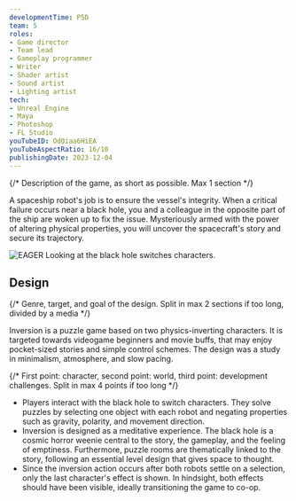 ```yaml
---
developmentTime: P5D
team: 5
roles:
- Game director
- Team lead
- Gameplay programmer
- Writer
- Shader artist
- Sound artist
- Lighting artist
tech:
- Unreal Engine
- Maya
- Photoshop
- FL Studio
youTubeID: Od0iaa6HiEA
youTubeAspectRatio: 16/10
publishingDate: 2023-12-04
---
```


{/* Description of the game, as short as possible. Max 1 section */}

A spaceship robot's job is to ensure the vessel's integrity. When a critical failure occurs near a black hole, you and a colleague in the opposite part of the ship are woken up to fix the issue. Mysteriously armed with the power of altering physical properties, you will uncover the spacecraft's story and secure its trajectory.

![EAGER Looking at the black hole switches characters.](./inversion-game.png)

## Design

{/* Genre, target, and goal of the design. Split in max 2 sections if too long, divided by a media */}

Inversion is a puzzle game based on two physics-inverting characters. It is targeted towards videogame beginners and movie buffs, that may enjoy pocket-sized stories and simple control schemes. The design was a study in minimalism, atmosphere, and slow pacing.

{/* First point: character, second point: world, third point: development challenges. Split in max 4 points if too long */}

* Players interact with the black hole to switch characters. They solve puzzles by selecting one object with each robot and negating properties such as gravity, polarity, and movement direction.
* Inversion is designed as a meditative experience. The black hole is a cosmic horror weenie central to the story, the gameplay, and the feeling of emptiness. Furthermore, puzzle rooms are thematically linked to the story, following an essential level design that gives space to thought.
* Since the inversion action occurs after both robots settle on a selection, only the last character's effect is shown. In hindsight, both effects should have been visible, ideally transitioning the game to co-op.